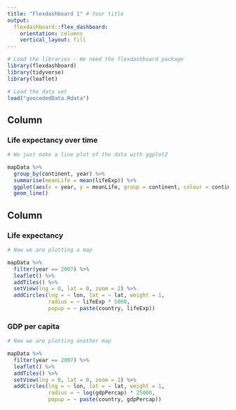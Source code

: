 ```yaml
---
title: "Flexdashboard 1" # Your title
output: 
  flexdashboard::flex_dashboard:
    orientation: columns
    vertical_layout: fill
---
```


```r
# Load the libraries - We need the flexdashboard package
library(flexdashboard)
library(tidyverse)
library(leaflet)

# Load the data set
load("geocodedData.Rdata")
```

<!-- Create a first column on the left part of the dashboard -->

Column {data-width=650}
-----------------------------------------------------------------------

<!-- This is the title of the column -->

### Life expectancy over time

<!-- R code to create what will be displayed in the column -->

```r

# We just make a line plot of the data with ggplot2

mapData %>%
  group_by(continent, year) %>%
  summarise(meanLife = mean(lifeExp)) %>%
  ggplot(aes(x = year, y = meanLife, group = continent, colour = continent)) +
  geom_line()

```

<!-- Create a second column on the right of the first column -->

Column {data-width=350}
-----------------------------------------------------------------------

<!-- We can have several rows: each one has a title and a content defined by
     the R Markdown header and the R code block -->

<!-- This is the title of the first row -->

### Life expectancy

<!-- R code to create what will be displayed in the row -->

```r

# Now we are plotting a map

mapData %>%
  filter(year == 2007) %>%
  leaflet() %>%
  addTiles() %>%
  setView(lng = 0, lat = 0, zoom = 2) %>%
  addCircles(lng = ~ lon, lat = ~ lat, weight = 1,
             radius = ~ lifeExp * 5000, 
             popup = ~ paste(country, lifeExp))

```

<!-- This is the title of the second row -->

### GDP per capita

<!-- R code to create what will be displayed in the row -->

```r

# Now we are plotting another map

mapData %>%
  filter(year == 2007) %>%
  leaflet() %>%
  addTiles() %>%
  setView(lng = 0, lat = 0, zoom = 2) %>%
  addCircles(lng = ~ lon, lat = ~ lat, weight = 1,
             radius = ~ log(gdpPercap) * 25000, 
             popup = ~ paste(country, gdpPercap))

```
